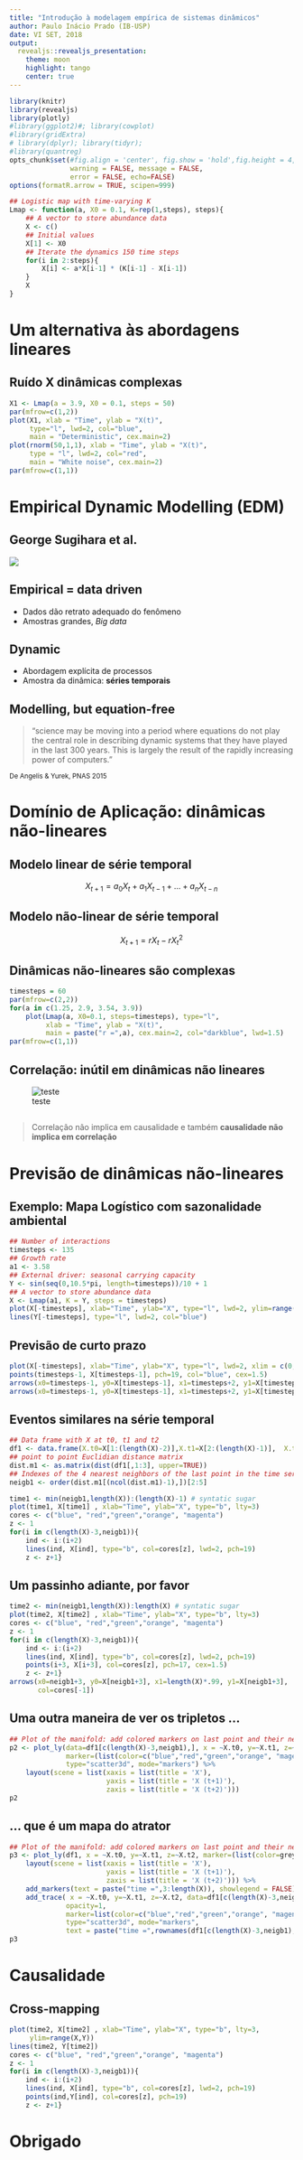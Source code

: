 ```yaml
---
title: "Introdução à modelagem empírica de sistemas dinâmicos"
author: Paulo Inácio Prado (IB-USP)
date: VI SET, 2018
output: 
  revealjs::revealjs_presentation:
    theme: moon
    highlight: tango
    center: true
---
```



```r
library(knitr)
library(revealjs)
library(plotly)
#library(ggplot2)#; library(cowplot)
#library(gridExtra)
# library(dplyr); library(tidyr);
#library(quantreg)
opts_chunk$set(#fig.align = 'center', fig.show = 'hold',fig.height = 4,
               warning = FALSE, message = FALSE,
               error = FALSE, echo=FALSE)
options(formatR.arrow = TRUE, scipen=999)
```


```r
## Logistic map with time-varying K
Lmap <- function(a, X0 = 0.1, K=rep(1,steps), steps){
    ## A vector to store abundance data
    X <- c()
    ## Initial values
    X[1] <- X0
    ## Iterate the dynamics 150 time steps
    for(i in 2:steps){
        X[i] <- a*X[i-1] * (K[i-1] - X[i-1]) 
    }
    X
}
```

# Um alternativa às abordagens lineares

## Ruído X dinâmicas complexas

```r
X1 <- Lmap(a = 3.9, X0 = 0.1, steps = 50)    
par(mfrow=c(1,2))
plot(X1, xlab = "Time", ylab = "X(t)",
     type="l", lwd=2, col="blue",
     main = "Deterministic", cex.main=2)
plot(rnorm(50,1,1), xlab = "Time", ylab = "X(t)",
     type = "l", lwd=2, col="red",
     main = "White noise", cex.main=2)
par(mfrow=c(1,1))
```

# Empirical Dynamic Modelling (**EDM**)

## George Sugihara et al.

![](Sugihara_George_720.jpg)


## Empirical = data driven

* Dados dão retrato adequado do fenômeno
* Amostras grandes, *Big data*

## Dynamic

* Abordagem explícita de processos
* Amostra da dinâmica: **séries temporais**

## Modelling, but equation-free

> "science may be moving into a period where equations do not play the central role in describing dynamic systems that they have played in the last 300 years. This is largely the result of the rapidly increasing power of computers."

<small> De Angelis & Yurek, PNAS 2015 </small>


# Domínio de Aplicação: dinâmicas não-lineares

## Modelo linear de série temporal

$$ X_{t+1} = a_0 X_t + a_1 X_{t-1} + ... + a_n X_{t-n} $$

## Modelo não-linear de série temporal

$$ X_{t+1} = r X_t - r X_t^2 $$


## Dinâmicas não-lineares são complexas

```r
timesteps = 60
par(mfrow=c(2,2))
for(a in c(1.25, 2.9, 3.54, 3.9))
    plot(Lmap(a, X0=0.1, steps=timesteps), type="l",
         xlab = "Time", ylab = "X(t)",
         main = paste("r =",a), cex.main=2, col="darkblue", lwd=1.5)
par(mfrow=c(1,1))
```

## Correlação: inútil em dinâmicas não lineares

![teste](mirage_sugihara.png)

##

> Correlação não implica em causalidade e também **causalidade não implica em correlação**


# Previsão de dinâmicas não-lineares

## Exemplo: Mapa Logístico com sazonalidade ambiental

```r
## Number of interactions
timesteps <- 135
## Growth rate
a1 <- 3.58
## External driver: seasonal carrying capacity
Y <- sin(seq(0,10.5*pi, length=timesteps))/10 + 1
## A vector to store abundance data
X <- Lmap(a1, K = Y, steps = timesteps)
plot(X[-timesteps], xlab="Time", ylab="X", type="l", lwd=2, ylim=range(c(Y,X)))
lines(Y[-timesteps], type="l", lwd=2, col="blue")
```

## Previsão de curto prazo

```r
plot(X[-timesteps], xlab="Time", ylab="X", type="l", lwd=2, xlim = c(0,timesteps+10))
points(timesteps-1, X[timesteps-1], pch=19, col="blue", cex=1.5)
arrows(x0=timesteps-1, y0=X[timesteps-1], x1=timesteps+2, y1=X[timesteps-1]+0.1, col="blue", lwd=2, length=0.1)
arrows(x0=timesteps-1, y0=X[timesteps-1], x1=timesteps+2, y1=X[timesteps-1]-0.1, col="blue", lwd=2, length=0.1)
```


## Eventos similares na série temporal

```r
## Data frame with X at t0, t1 and t2
df1 <- data.frame(X.t0=X[1:(length(X)-2)],X.t1=X[2:(length(X)-1)],  X.t2=X[3:(length(X))])
## point to point Euclidian distance matrix
dist.m1 <- as.matrix(dist(df1[,1:3], upper=TRUE))
## Indexes of the 4 nearest neighbors of the last point in the time series
neigb1 <- order(dist.m1[(ncol(dist.m1)-1),])[2:5]
```


```r
time1 <- min(neigb1,length(X)):(length(X)-1) # syntatic sugar
plot(time1, X[time1] , xlab="Time", ylab="X", type="b", lty=3)
cores <- c("blue", "red","green","orange", "magenta")
z <- 1
for(i in c(length(X)-3,neigb1)){
    ind <- i:(i+2)
    lines(ind, X[ind], type="b", col=cores[z], lwd=2, pch=19)
    z <- z+1}
```

## Um passinho adiante, por favor

```r
time2 <- min(neigb1,length(X)):length(X) # syntatic sugar
plot(time2, X[time2] , xlab="Time", ylab="X", type="b", lty=3)
cores <- c("blue", "red","green","orange", "magenta")
z <- 1
for(i in c(length(X)-3,neigb1)){
    ind <- i:(i+2)
    lines(ind, X[ind], type="b", col=cores[z], lwd=2, pch=19)
    points(i+3, X[i+3], col=cores[z], pch=17, cex=1.5)
    z <- z+1}
arrows(x0=neigb1+3, y0=X[neigb1+3], x1=length(X)*.99, y1=X[neigb1+3],
       col=cores[-1])
```

## Uma outra maneira de ver os tripletos ...

```r
## Plot of the manifold: add colored markers on last point and their neighbors
p2 <- plot_ly(data=df1[c(length(X)-3,neigb1),], x = ~X.t0, y=~X.t1, z=~X.t2,
              marker=(list(color=c("blue","red","green","orange", "magenta"))),
              type="scatter3d", mode="markers") %>%
    layout(scene = list(xaxis = list(title = 'X'),
                        yaxis = list(title = 'X (t+1)'),
                        zaxis = list(title = 'X (t+2)')))
p2
```

## ... que é um mapa do atrator

```r
## Plot of the manifold: add colored markers on last point and their neighbors
p3 <- plot_ly(df1, x = ~X.t0, y=~X.t1, z=~X.t2, marker=(list(color=grey)), opacity=0.25) %>%
    layout(scene = list(xaxis = list(title = 'X'),
                        yaxis = list(title = 'X (t+1)'),
                        zaxis = list(title = 'X (t+2)'))) %>%
    add_markers(text = paste("time =",3:length(X)), showlegend = FALSE) %>%
    add_trace( x = ~X.t0, y=~X.t1, z=~X.t2, data=df1[c(length(X)-3,neigb1),],
              opacity=1,
              marker=list(color=c("blue","red","green","orange", "magenta")),
              type="scatter3d", mode="markers",
              text = paste("time =",rownames(df1[c(length(X)-3,neigb1),])), showlegend = FALSE)
p3
```

# Causalidade

## Cross-mapping

```r
plot(time2, X[time2] , xlab="Time", ylab="X", type="b", lty=3,
     ylim=range(X,Y))
lines(time2, Y[time2])
cores <- c("blue", "red","green","orange", "magenta")
z <- 1
for(i in c(length(X)-3,neigb1)){
    ind <- i:(i+2)
    lines(ind, X[ind], type="b", col=cores[z], lwd=2, pch=19)
    points(ind,Y[ind], col=cores[z], pch=19)
    z <- z+1}
```

# Obrigado
